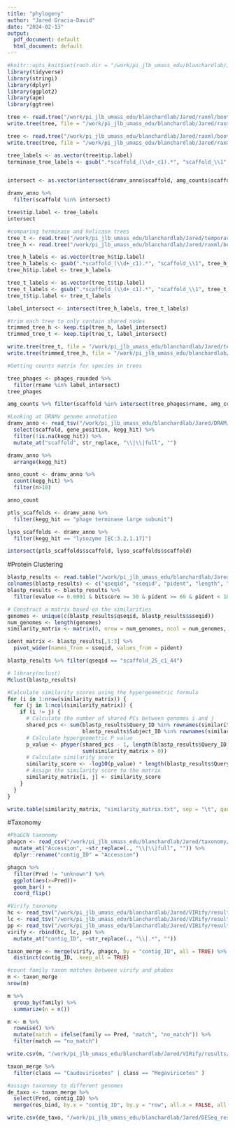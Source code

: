 ```yaml
---
title: "phylogeny"
author: "Jared Gracia-David"
date: "2024-02-13"
output:
  pdf_document: default
  html_document: default
---
```


```r
#knitr::opts_knit$set(root.dir = "/work/pi_jlb_umass_edu/blanchardlab/Jared/VIRify/results/final-viral-combined/08-final/taxonomy")
library(tidyverse)
library(stringi)
library(dplyr)
library(ggplot2)
library(ape)
library(ggtree)
```

```r
tree <- read.tree("/work/pi_jlb_umass_edu/blanchardlab/Jared/raxml/boot.term.raxml.supportTBE")
write.tree(tree, file = "/work/pi_jlb_umass_edu/blanchardlab/Jared/raxml/boot.term.raxml.supportTBE.nwk")
```


```r
tree <- read.tree("/work/pi_jlb_umass_edu/blanchardlab/Jared/raxml/boot.term.raxml.supportTBE")
write.tree(tree, file = "/work/pi_jlb_umass_edu/blanchardlab/Jared/raxml/helicase_raxml_renamed.nwk")

tree_labels <- as.vector(tree$tip.label)
terminase_tree_labels <- gsub(".*scaffold_(\\d+_c1).*", "scaffold_\\1", tree_labels)


intersect <- as.vector(intersect(dramv_anno$scaffold, amg_counts$scaffold))

dramv_anno %>%
  filter(scaffold %in% intersect)

tree$tip.label <- tree_labels
intersect
```

```r
#comparing terminase and helicase trees
tree_t <- read.tree("/work/pi_jlb_umass_edu/blanchardlab/Jared/temporary/terminase_lgsub1_full.nwk")
tree_h <- read.tree("/work/pi_jlb_umass_edu/blanchardlab/Jared/raxml/boot.heli.raxml.supportTBE")

tree_h_labels <- as.vector(tree_h$tip.label)
tree_h_labels <- gsub(".*scaffold_(\\d+_c1).*", "scaffold_\\1", tree_h_labels)
tree_h$tip.label <- tree_h_labels

tree_t_labels <- as.vector(tree_t$tip.label)
tree_t_labels <- gsub(".*scaffold_(\\d+_c1).*", "scaffold_\\1", tree_t_labels)
tree_t$tip.label <- tree_t_labels

label_intersect <- intersect(tree_h_labels, tree_t_labels)

#trim each tree to only contain shared nodes
trimmed_tree_h <- keep.tip(tree_h, label_intersect)
trimmed_tree_t <- keep.tip(tree_t, label_intersect)

write.tree(tree_t, file = "/work/pi_jlb_umass_edu/blanchardlab/Jared/temporary/terminase_lgsub1_full_renamed.nwk")
write.tree(trimmed_tree_h, file = "/work/pi_jlb_umass_edu/blanchardlab/Jared/raxml/tree_h_tbe_intersect.nwk")
```

```r
#Getting counts matrix for species in trees

tree_phages <- phages_rounded %>%
  filter(rname %in% label_intersect)
tree_phages

amg_counts %>% filter(scaffold %in% intersect(tree_phages$rname, amg_counts$scaffold))
```

```r
#Looking at DRAMv genome annotation
dramv_anno <- read_tsv("/work/pi_jlb_umass_edu/blanchardlab/Jared/DRAM/DRAMv_Kbase/dramv_annotation.tsv") %>%
  select(scaffold, gene_position, kegg_hit) %>%
  filter(!is.na(kegg_hit)) %>%
  mutate_at("scaffold", str_replace, "\\|\\|full", "")

dramv_anno %>%
  arrange(kegg_hit)

anno_count <- dramv_anno %>%
  count(kegg_hit) %>%
  filter(n>10)

anno_count

ptls_scaffolds <- dramv_anno %>%
  filter(kegg_hit == "phage terminase large subunit")

lyso_scaffolds <- dramv_anno %>%
  filter(kegg_hit == "lysozyme [EC:3.2.1.17]")

intersect(ptls_scaffolds$scaffold, lyso_scaffolds$scaffold)
```


#Protein Clustering
```r
blastp_results <- read.table("/work/pi_jlb_umass_edu/blanchardlab/Jared/BLAST/05.checkv_phages/phage_prot.txt", header = FALSE)
colnames(blastp_results) <- c("qseqid", "sseqid", "pident", "length", "mismatch", "gapopen", "qstart", "qend", "sstart", "send", "evalue", "bitscore")
blastp_results <- blastp_results %>%
  filter(evalue <= 0.0001 & bitscore >= 50 & pident >= 60 & pident < 100)

# Construct a matrix based on the similarities
genomes <- unique(c(blastp_results$qseqid, blastp_results$sseqid))
num_genomes <- length(genomes)
similarity_matrix <- matrix(0, nrow = num_genomes, ncol = num_genomes, dimnames = list(genomes, genomes))

ident_matrix <- blastp_results[,1:3] %>%
  pivot_wider(names_from = sseqid, values_from = pident)

blastp_results %>% filter(qseqid == "scaffold_25_c1_44")
```

```r
# library(mclust)
Mclust(blastp_results)
```


```r
#Calculate similarity scores using the hypergeometric formula
for (i in 1:nrow(similarity_matrix)) {
  for (j in 1:ncol(similarity_matrix)) {
    if (i != j) {
      # Calculate the number of shared PCs between genomes i and j
      shared_pcs <- sum(blastp_results$Query_ID %in% rownames(similarity_matrix)[i] & 
                        blastp_results$Subject_ID %in% rownames(similarity_matrix)[j])
      # Calculate hypergeometric P value
      p_value <- phyper(shared_pcs - 1, length(blastp_results$Query_ID), length(blastp_results$Subject_ID), 
                        sum(similarity_matrix > 0))
      # Calculate similarity score
      similarity_score <- -log10(p_value) * length(blastp_results$Query_ID)
      # Assign the similarity score to the matrix
      similarity_matrix[i, j] <- similarity_score
    }
  }
}

write.table(similarity_matrix, "similarity_matrix.txt", sep = "\t", quote = FALSE)
```

#Taxonomy
```r
#PhaGCN taxonomy
phagcn <- read_csv("/work/pi_jlb_umass_edu/blanchardlab/Jared/taxonomy/results/phagcn_prediction.csv") %>%
  mutate_at("Accession", ~str_replace(., "\\|\\|full", "")) %>%
  dplyr::rename("contig_ID" = "Accession")

phagcn %>%
  filter(Pred != "unknown") %>%
  ggplot(aes(x=Pred))+
  geom_bar() +
  coord_flip()

#Virify taxonomy
hc <- read_tsv("/work/pi_jlb_umass_edu/blanchardlab/Jared/VIRify/results/05/08-final/taxonomy/high_confidence_viral_contigs_prodigal_annotation_taxonomy.tsv")
lc <- read_tsv("/work/pi_jlb_umass_edu/blanchardlab/Jared/VIRify/results/05/08-final/taxonomy/low_confidence_viral_contigs_prodigal_annotation_taxonomy.tsv")
pp <- read_tsv("/work/pi_jlb_umass_edu/blanchardlab/Jared/VIRify/results/05/08-final/taxonomy/prophages_prodigal_annotation_taxonomy.tsv")
virify <- rbind(hc, lc, pp) %>%
  mutate_at("contig_ID", ~str_replace(., "\\|.*", ""))

taxon_merge <- merge(virify, phagcn, by = "contig_ID", all = TRUE) %>%
  distinct(contig_ID, .keep_all = TRUE)

#count family taxon matches between virify and phabox
m <- taxon_merge
nrow(m)

m %>%
  group_by(family) %>%
  summarize(n = n())

m <- m %>%
  rowwise() %>%
  mutate(match = ifelse(family == Pred, "match", "no_match")) %>%
  filter(match == "no_match")

write.csv(m, "/work/pi_jlb_umass_edu/blanchardlab/Jared/VIRify/results/05/08-final/taxonomy/nomatch.csv")

taxon_merge %>%
  filter(class == "Caudoviricetes" | class == "Megaviricetes" )
```

```r
#assign taxonomy to different genomes
de_taxo <- taxon_merge %>%
  select(Pred, contig_ID) %>%
  merge(res_bind, by.x = "contig_ID", by.y = "row", all.x = FALSE, all.y = TRUE)

write.csv(de_taxo, "/work/pi_jlb_umass_edu/blanchardlab/Jared/DESeq_results/res_plus_taxo.csv")
```